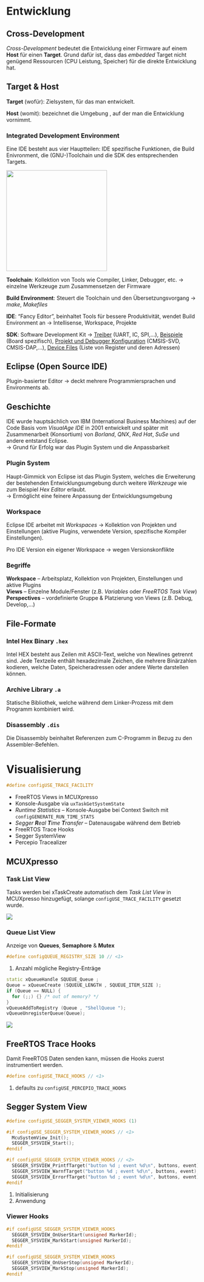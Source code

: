 # Entwicklung

## Cross-Development

*Cross-Development* bedeutet die Entwicklung einer Firmware auf einem **Host** für einen **Target**. Grund dafür ist, dass das *embedded* Target nicht genügend Ressourcen (CPU Leistung, Speicher) für die direkte Entwicklung hat.

::: callout-note
## Target & Host

**Target** (wofür): Zielsystem, für das man entwickelt.

**Host** (womit): bezeichnet die Umgebung , auf der man die Entwicklung vornimmt.
:::

### Integrated Development Environment

Eine IDE besteht aus vier Hauptteilen: IDE spezifische Funktionen, die Build Enivronment, die (GNU-)Toolchain und die SDK des entsprechenden Targets.

![](images/01_intro_crossdevelopment.png){width="7cm"}

**Toolchain**: Kollektion von Tools wie Compiler, Linker, Debugger, etc. $\rightarrow$ einzelne Werkzeuge zum Zusammensetzen der Firmware

**Build Environment**: Steuert die Toolchain und den Übersetzungsvorgang $\rightarrow$ *make*, *Makefiles*

**IDE**: "Fancy Editor", beinhaltet Tools für bessere Produktivität, wendet Build Environment an $\rightarrow$ Intellisense, Workspace, Projekte

**SDK**: Software Development Kit $\rightarrow$ [Treiber]{.underline} (UART, I\textsuperscript{2}C, SPI,...), [Beispiele]{.underline} (Board spezifisch), [Projekt und Debugger Konfiguration]{.underline} (CMSIS-SVD, CMSIS-DAP,...), [Device Files]{.underline} (Liste von Register und deren Adressen)

## Eclipse (Open Source IDE)

Plugin-basierter Editor $\rightarrow$ deckt mehrere Programmiersprachen und Environments ab.

```{=tex}
\begin{itemize}
  \item[\textcolor{OliveGreen}{\faPlus}] Sehr modular (Plugin System), kann auf eigenen Workflow (ungefähr) angepasst werden
  \item[\textcolor{OliveGreen}{\faPlus}] als IDE vereinfacht die Entwicklung
  \item[\textcolor{BrickRed}{\faMinus}] Benötigt unnötig Rechenzeit beim Warten
\end{itemize}
```
::: callout-note
## Geschichte

IDE wurde hauptsächlich von IBM (International Business Machines) auf der Code Basis vom *VisualAge IDE* in 2001 entwickelt und später mit Zusammenarbeit (Konsortium) von *Borland*, *QNX*, *Red Hat*, *SuSe* und andere entstand Eclipse.\
$\rightarrow$ Grund für Erfolg war das Plugin System und die Anpassbarkeit
:::

### Plugin System

Haupt-Gimmick von Eclipse ist das Plugin System, welches die Erweiterung der bestehenden Entwicklungsumgebung durch weitere *Werkzeuge* wie zum Beispiel *Hex Editor* erlaubt.\
$\rightarrow$ Ermöglicht eine feinere Anpassung der Entwicklungsumgebung

### Workspace

Eclipse IDE arbeitet mit *Workspaces* $\rightarrow$ Kollektion von Projekten und Einstellungen (aktive Plugins, verwendete Version, spezifische Kompiler Einstellungen).

::: callout-warning
Pro IDE Version ein eigener Workspace $\rightarrow$ wegen Versionskonflikte
:::

### Begriffe

**Workspace** -- Arbeitsplatz, Kollektion von Projekten, Einstellungen und aktive Plugins\
**Views** -- Einzelne Module/Fenster (z.B. *Variables* oder *FreeRTOS Task View*)\
**Perspectives** -- vordefinierte Gruppe & Platzierung von Views (z.B. Debug, Develop,...)

## File-Formate

### Intel Hex Binary `.hex`

Intel HEX besteht aus Zeilen mit ASCII-Text, welche von Newlines getrennt sind. Jede Textzeile enthält hexadezimale Zeichen, die mehrere Binärzahlen kodieren, welche Daten, Speicheradressen oder andere Werte darstellen können.

### Archive Library `.a`

Statische Bibliothek, welche während dem Linker-Prozess mit dem Programm kombiniert wird.

### Disassembly `.dis`

Die Disassembly beinhaltet Referenzen zum C-Programm in Bezug zu den Assembler-Befehlen.

# Visualisierung

``` cpp
#define configUSE_TRACE_FACILITY
```

-   FreeRTOS Views in MCUXpresso
-   Konsole-Ausgabe via `uxTaskGetSystemState`
-   *Runtime Statistics* -- Konsole-Ausgabe bei Context Switch mit `configGENERATE_RUN_TIME_STATS`
-   *Segger **R**eal **T**ime **T**ransfer* -- Datenausgabe während dem Betrieb
-   FreeRTOS Trace Hooks
-   Segger SystemView
-   Percepio Tracealizer

## MCUXpresso

### Task List View

Tasks werden bei xTaskCreate automatisch dem *Task List View* in MCUXpresso hinzugefügt, solange `configUSE_TRACE_FACILITY` gesetzt wurde.

![](images/paste-15.png)

### Queue List View

Anzeige von **Queues**, **Semaphore** & **Mutex**

``` cpp
#define configQUEUE_REGISTRY_SIZE 10 // <1>
```

1.  Anzahl mögliche Registry-Enträge

``` cpp
static xQueueHandle SQUEUE_Queue ;
Queue = xQueueCreate (SQUEUE_LENGTH , SQUEUE_ITEM_SIZE );
if (Queue == NULL) {
  for (;;) {} /* out of memory? */
}
vQueueAddToRegistry (Queue , "ShellQueue ");
vQueueUnregisterQueue(Queue);
```

![](images/paste-16.png)

## FreeRTOS Trace Hooks

Damit FreeRTOS Daten senden kann, müssen die Hooks zuerst instrumentiert werden.

``` cpp
#define configUSE_TRACE_HOOKS // <1>
```

1.  defaults zu `configUSE_PERCEPIO_TRACE_HOOKS`

## Segger System View

``` cpp
#define configUSE_SEGGER_SYSTEM_VIEWER_HOOKS (1)

#if configUSE_SEGGER_SYSTEM_VIEWER_HOOKS // <1>
  McuSystemView_Init();
  SEGGER_SYSVIEW_Start();
#endif

#if configUSE_SEGGER_SYSTEM_VIEWER_HOOKS // <2>
  SEGGER_SYSVIEW_PrintfTarget("button %d ; event %d\n", buttons, event);
  SEGGER_SYSVIEW_WarnfTarget("button %d ; event %d\n", buttons, event);
  SEGGER_SYSVIEW_ErrorfTarget("button %d ; event %d\n", buttons, event);
#endif
```

1.  Initialisierung
2.  Anwendung

### Viewer Hooks

``` cpp
#if configUSE_SEGGER_SYSTEM_VIEWER_HOOKS
  SEGGER_SYSVIEW_OnUserStart(unsigned MarkerId);
  SEGGER_SYSVIEW_MarkStart(unsigned MarkerId);
#endif

#if configUSE_SEGGER_SYSTEM_VIEWER_HOOKS
  SEGGER_SYSVIEW_OnUserStop(unsigned MarkerId);
  SEGGER_SYSVIEW_MarkStop(unsigned MarkerId);
#endif
```